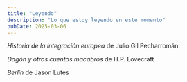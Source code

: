 ```yaml
---
title: "Leyendo"
description: "Lo que estoy leyendo en este momento"
pubDate: 2025-03-06
---
```


_Historia de la integración europea_ de Julio Gil Pecharromán.

_Dagón y otros cuentos macabros_ de H.P. Lovecraft

_Berlín_ de Jason Lutes